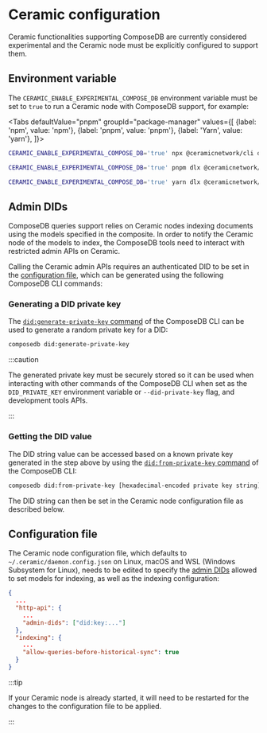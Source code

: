 
# Ceramic configuration

Ceramic functionalities supporting ComposeDB are currently considered
experimental and the Ceramic node must be explicitly configured to support them.

## Environment variable

The `CERAMIC_ENABLE_EXPERIMENTAL_COMPOSE_DB` environment variable must be set to
`true` to run a Ceramic node with ComposeDB support, for example:

<Tabs
  defaultValue="pnpm"
  groupId="package-manager"
  values={[
    {label: 'npm', value: 'npm'},
    {label: 'pnpm', value: 'pnpm'},
    {label: 'Yarn', value: 'yarn'},
  ]}>
  <TabItem value="npm">

```sh
CERAMIC_ENABLE_EXPERIMENTAL_COMPOSE_DB='true' npx @ceramicnetwork/cli daemon --network=inmemory
```

  </TabItem>
  <TabItem value="pnpm">

```sh
CERAMIC_ENABLE_EXPERIMENTAL_COMPOSE_DB='true' pnpm dlx @ceramicnetwork/cli daemon --network=inmemory
```

  </TabItem>
  <TabItem value="yarn">

```sh
CERAMIC_ENABLE_EXPERIMENTAL_COMPOSE_DB='true' yarn dlx @ceramicnetwork/cli daemon --network=inmemory
```

  </TabItem>
</Tabs>

## Admin DIDs

ComposeDB queries support relies on Ceramic nodes indexing documents using the
models specified in the composite. In order to notify the Ceramic node of the
models to index, the ComposeDB tools need to interact with restricted admin APIs
on Ceramic.


Calling the Ceramic admin APIs requires an authenticated DID to be set in the
[configuration file](#configuration-file), which can be generated using the
following ComposeDB CLI commands:

### Generating a DID private key

The
[`did:generate-private-key` command](./api/commands/cli.did.md#composedb-didgenerate-private-key)
of the ComposeDB CLI can be used to generate a random private key for a DID:

```sh
composedb did:generate-private-key
```

:::caution

The generated private key must be securely stored so it can be used when
interacting with other commands of the ComposeDB CLI when set as the
`DID_PRIVATE_KEY` environment variable or `--did-private-key` flag, and
development tools APIs.

:::

### Getting the DID value

The DID string value can be accessed based on a known private key generated in
the step above by using the
[`did:from-private-key` command](./api/commands/cli.did.md#composedb-didfrom-private-key)
of the ComposeDB CLI:

```sh
composedb did:from-private-key [hexadecimal-encoded private key string]
```

The DID string can then be set in the Ceramic node configuration file as
described below.

## Configuration file

The Ceramic node configuration file, which defaults to
`~/.ceramic/daemon.config.json` on Linux, macOS and WSL (Windows Subsystem for
Linux), needs to be edited to specify the [admin DIDs](#admin-dids) allowed to
set models for indexing, as well as the indexing configuration:

```json
{
  ...
  "http-api": {
    ...
    "admin-dids": ["did:key:..."]
  },
  "indexing": {
    ...
    "allow-queries-before-historical-sync": true
  }
}
```

:::tip

If your Ceramic node is already started, it will need to be restarted for the
changes to the configuration file to be applied.

:::
